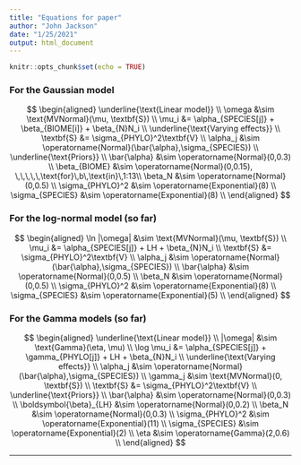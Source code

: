 ```yaml
---
title: "Equations for paper"
author: "John Jackson"
date: "1/25/2021"
output: html_document
---
```


\usepackage{amsmath}


```r
knitr::opts_chunk$set(echo = TRUE)
```

### For the Gaussian model

$$
\begin{aligned}
\underline{\text{Linear model}} \\
\omega &\sim \text{MVNormal}(\mu, \textbf{S}) \\
\mu_i &= \alpha_{SPECIES[j]} + \beta_{BIOME[i]} + \beta_{N}N_i \\
\underline{\text{Varying effects}} \\
\textbf{S} &= \sigma_{PHYLO}^2\textbf{V} \\
\alpha_j &\sim \operatorname{Normal}(\bar{\alpha},\sigma_{SPECIES}) \\
\underline{\text{Priors}} \\
\bar{\alpha} &\sim \operatorname{Normal}(0,0.3) \\
\beta_{BIOME} &\sim \operatorname{Normal}(0,0.15), \,\,\,\,\,\text{for}\,b\,\text{in}\,1:13\\ 
\beta_N &\sim \operatorname{Normal}(0,0.5) \\
\sigma_{PHYLO}^2 &\sim \operatorname{Exponential}(8) \\
\sigma_{SPECIES} &\sim \operatorname{Exponential}(8) \\
\end{aligned}
$$


### For the log-normal model (so far)

$$
\begin{aligned}
\ln |\omega| &\sim \text{MVNormal}(\mu, \textbf{S}) \\
\mu_i &= \alpha_{SPECIES[j]} + LH + \beta_{N}N_i \\
\textbf{S} &= \sigma_{PHYLO}^2\textbf{V} \\
\alpha_j &\sim \operatorname{Normal}(\bar{\alpha},\sigma_{SPECIES}) \\
\bar{\alpha} &\sim \operatorname{Normal}(0,0.5) \\
\beta_N &\sim \operatorname{Normal}(0,0.5) \\
\sigma_{PHYLO}^2 &\sim \operatorname{Exponential}(8) \\
\sigma_{SPECIES} &\sim \operatorname{Exponential}(5) \\
\end{aligned}
$$

### For the Gamma models (so far)

$$
\begin{aligned}
\underline{\text{Linear model}} \\
|\omega| &\sim \text{Gamma}(\eta, \mu) \\
\log \mu_i &= \alpha_{SPECIES[j]} + \gamma_{PHYLO[j]} + LH + \beta_{N}N_i \\
\underline{\text{Varying effects}} \\
\alpha_j &\sim \operatorname{Normal}(\bar{\alpha},\sigma_{SPECIES}) \\
\gamma_j &\sim \text{MVNormal}(0, \textbf{S}) \\
\textbf{S} &= \sigma_{PHYLO}^2\textbf{V} \\
\underline{\text{Priors}} \\
\bar{\alpha} &\sim \operatorname{Normal}(0,0.3) \\
\boldsymbol{\beta}_{LH} &\sim \operatorname{Normal}(0,0.2) \\ 
\beta_N &\sim \operatorname{Normal}(0,0.3) \\
\sigma_{PHYLO}^2 &\sim \operatorname{Exponential}(11) \\
\sigma_{SPECIES} &\sim \operatorname{Exponential}(2) \\
\eta &\sim \operatorname{Gamma}(2,0.6) \\
\end{aligned}
$$

---

